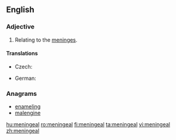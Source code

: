 ==English==

===Adjective===
{{en-adj|-}}

# {{context|anatomy|lang=en}} Relating to the [[meninges]].

====Translations====
{{trans-top|relating to the meninges}}
* Czech: {{t|cs|meningeální}}
{{trans-mid}}
* German: {{t|de|Hirnhaut|alt=Hirnhaut-}}
{{trans-bottom}}

===Anagrams===
* [[enameling#English|enameling]]
* [[malengine#English|malengine]]

[[hu:meningeal]]
[[ro:meningeal]]
[[fi:meningeal]]
[[ta:meningeal]]
[[vi:meningeal]]
[[zh:meningeal]]